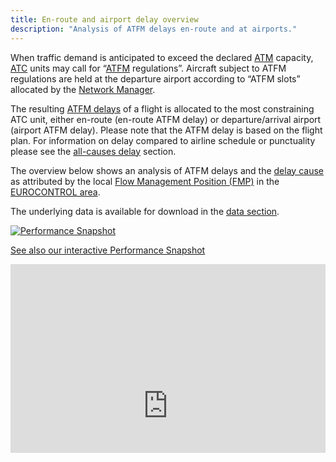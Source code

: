```yaml
---
title: En-route and airport delay overview
description: "Analysis of ATFM delays en-route and at airports."
---
```


<div class="row">
<div class="col-sm-8">
When traffic demand is anticipated to exceed the declared [ATM](/acronym/atm/) capacity, [ATC](/acronym/atc/) units may call for “[ATFM](/acronym/atfm/) regulations”. 
Aircraft subject to ATFM regulations are held at the departure airport according to “ATFM slots” allocated by the [Network Manager](/acronym/nm-cfmu/). 

The resulting [ATFM delays](/definition/atfm-delay/) of a flight is allocated to the most constraining ATC unit, either en-route (en-route ATFM delay) or departure/arrival airport (airport ATFM delay). Please note that the ATFM delay is based on the flight plan. For information on delay compared to airline schedule or punctuality please see the [all-causes delay](/capacity/tot_dly/) section.

The overview below shows an analysis of ATFM delays and the [delay cause](/definition/atfm-delay-codes/) as attributed by the local [Flow Management Position (FMP)](/acronym/fmp/) in the [EUROCONTROL area](/definition/eurocontrol-area/). 

The underlying data is available for download in the [data section](/data/).

</div>
<div class="col-sm-4">
<div class="card bg-light text-center border-0"><a href="https://www.eurocontrol.int/Economics/BalancedScorecard.html">
  <img class="card-img-top" src="/images/cap/ectl_int_db.jpg" alt="Performance Snapshot">
  <div class="card-body"><p class="card-title">See also our interactive Performance Snapshot</p></a>
  </div>
</div>
</div>
</div>

<div class="resp-container">
<iframe class="resp-iframe" src="https://datastudio.google.com/embed/reporting/e6c6b4fb-bfb2-4c5c-ad8b-c0261c3e588a/page/nTTw" frameborder="0" style="border:0" allowfullscreen></iframe>
</div>
<style type="text/css">
.img-responsive {
    margin: 0 auto;
    max-width: 75%
}

.resp-container {
    position: relative;
    overflow: hidden;
    padding-top: 60.0%;
}

.resp-iframe {
    position: absolute;
    top: 0;
    left: 0;
    width: 100%;
    height: 150%;
    border: 0;
}
</style>

